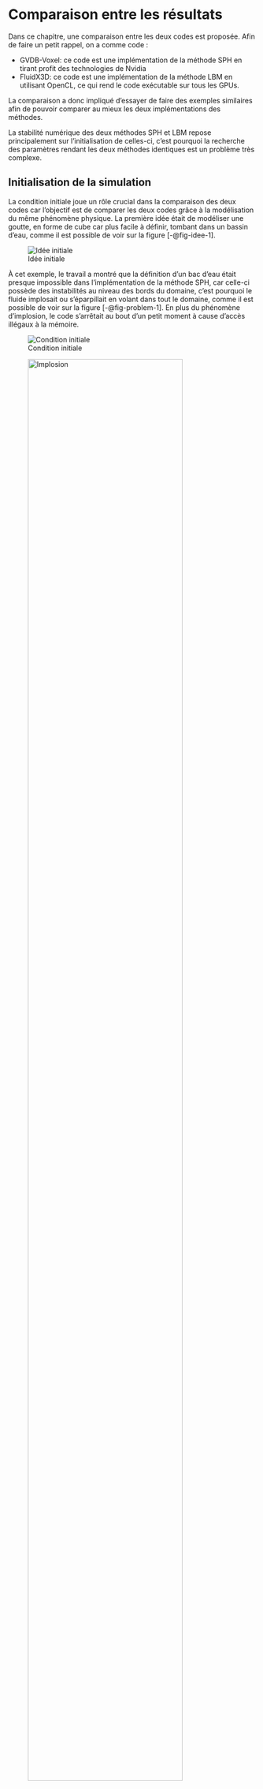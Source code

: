 # Comparaison entre les résultats

Dans ce chapitre, une comparaison entre les deux codes est proposée.
Afin de faire un petit rappel, on a comme code :

- GVDB-Voxel: ce code est une implémentation de la méthode SPH en tirant profit des technologies de Nvidia
- FluidX3D: ce code est une implémentation de la méthode LBM en utilisant OpenCL, ce qui rend le code exécutable sur tous les GPUs.

La comparaison a donc impliqué d'essayer de faire des exemples similaires afin de pouvoir comparer au mieux les deux implémentations des méthodes.

La stabilité numérique des deux méthodes SPH et LBM repose principalement sur l'initialisation de celles-ci, c'est pourquoi la recherche des paramètres rendant les deux méthodes identiques est un problème très complexe.

## Initialisation de la simulation

La condition initiale joue un rôle crucial dans la comparaison des deux codes car l'objectif est de comparer les deux codes grâce à la modélisation du même phénomène physique.
La première idée était de modéliser une goutte, en forme de cube car plus facile à définir, tombant dans un bassin d'eau, comme il est possible de voir sur la figure [-@fig-idee-1].

![Idée initiale](../images/idee-1.png){#fig-idee-1}

À cet exemple, le travail a montré que la définition d'un bac d'eau était presque impossible dans l'implémentation de la méthode SPH, car celle-ci possède des instabilités au niveau des bords du domaine, c'est pourquoi le fluide implosait ou s'éparpillait en volant dans tout le domaine, comme il est possible de voir sur la figure [-@fig-problem-1].
En plus du phénomène d'implosion, le code s'arrêtait au bout d'un petit moment à cause d'accès illégaux à la mémoire.

::: {#fig-problem-1 layout-ncol=2}

![Condition initiale](../images/problem-1-1.png)

![Implosion](../images/problem-1-2.png){width=86%}

Difficulté de définir un bac d'eau
:::

Face à ces difficultés, la solution finale a été de renoncer à cette comparaison qui aurait été idéale car elle aurait permis de faire varier la quantité d'eau dans le bac, permettant de voir à quel point le code avec domaine adaptatif était avantagé comparé à l'autre code qui aurait eu plus de peine à tourner pour un bac très rempli d'eau car il aurait dû calculer ce qui se passe au fond du bac, ce qui n'aurait pas été le cas du code avec domaine adaptatif.

C'est pourquoi l'exemple choisi est un exemple fonctionnel modifié de la méthode SPH.

Il s'agit d'un cuboïd d'eau tombant dans un bac, comme il est possible de voir sur la séquence d'images [-#fig-sequence] présente en annexe.
Cet exemple a été reproduit dans les deux codes, c'est pourquoi la séquence d'images [-#fig-sequence] est tirée de FluidX3D.
Dans l'exemple original, il y avait ensuite une force fréquentielle qui créait des vagues dans le bac, mais celle-ci a été supprimée afin de pouvoir avoir le même exemple dans les deux codes.

Comme le code GVDB est conçu pour modéliser des simulations à grande échelle comme l'océan par exemple et que le code de FluidX3D est plus dans le domaine du mètre, les deux exemples ne sont théoriquement pas identiques, c'est pourquoi les paramètres ont été définis afin que les deux codes donnent visuellement les mêmes résultats.

Ainsi, ce ne sera pas une comparaison quantitative, mais qualitative qui sera faite.

Il est possible de voir sur la figure [-@fig-quality] 3 résolutions différentes pour FluidX3D et une résolution pour GVDB-Voxel.

::: {#fig-quality layout-nrow=2}

![GVDB: 1500000 particules](../images/gvdb-voxel-key-1.png)

![FluidX3D: Résolution de 4000000](../images/domain_divide_by_2.png)

![FluidX3D: Résolution de 32000000](../images/domain_normal.png)

![FluidX3D: Résolution de 108000000](../images/domain_3_2.png)

Comparaison des qualités
:::


Pour la simulation sur FluidX3D, le domaine initial est de taille $400 \times 400 \times 200$, ce qui signifie que la résolution est donnée par $400 \cdot 400 \cdot 200 = 3,2 \cdot 10^{7}$

Pour la simulation sur GVDB, le nombre initial de particules est de $1,5 \cdot 10^{6}$.
La qualité de GVDB Voxel est donc moindre que celle de FluidX3D, comme il est possible de constater visuellement, notamment sur la figure [-@fig-key] ou il est possible de voir de nombreux détails de vagues chez FluidX3D tandis que chez GVDB Voxel, tout à l'air plat, lisse.

Donc d'un côté, il y a $3.2 \cdot 10^7$ lattice à stocker, sachant que par lattice, comme le code est exécuté en $D3Q19$, cela signifie qu'il y a pour chaque lattice $19$ valeurs de vélocité à stocker. 
Cela donne un total de $6\cdot 10^8$ données à stocker, ce qui est non négligeable.
Et de l'autre côté, seulement les données de chacune des $1.5 \cdot 10^6$ particules sont à stocker.

Afin de mieux les comparer, des tests ont été effectués avec chez GVDB-Voxel le nombre de particules modifié et chez FluidX3D la taille du domaine modifié, ce qui est possible de voir dans la section [-@sec-comparaison].


### Moments clés

Lors de la simulation, 2 moments clés ont été défini.
Le premier moment clé est utilisé afin d'ajuster la viscosité pour avoir un résultat similaire et le deuxième moment clé indique la fin de la simulation, comme il est possible de voir sur la figure [-@fig-key].

:::{#fig-key layout-ncol=2}

![](../images/gvdb-voxel-key-1.png)

![](../images/case_2_key_1.PNG)

![](../images/gvdb-voxel-key-2.png)

![](../images/case_2_key_2.PNG)

Moments clés
:::

Sur la figure [-@fig-key], il est possible de remarquer que le volume d'eau n'est pas le même dans le code de GVDB que dans le code de FluidX3D.
En effet, le fluide s'écrase et se compresse systématiquement sur GVDB-Voxel, comme montré sur la figure [-@fig-compress].

:::{#fig-compress layout-ncol=2}

![Initialisation](../images/compress-init.png){width=60%}

![Compression](../images/compress-final.png){width=60%}

Phénomène de compression dans GVDB
:::

Afin de résoudre le phénomène de compression, un jeu sur de nombreux paramètres du code de GVDB-Voxel, tel que sur la taille des particules, l'espacement, la densité, etc, a été effectué, mais sans succès.

C'est pourquoi les deux exemples ne sont pas identiques, mais cependant très similaires.

## Exécution des codes {#sec-comparaison}

Dans cette partie, l'objet d'étude sera l'exécution des deux codes.

Les deux codes donnent une visualisation en temps réelle, c'est à dire que le rendu est exécuté en même temps que le calcul de la simulation.

Afin d'évaluer les performances des deux codes, un script bash a été créé afin de reporter l'utilisation du CPU, de la RAM, et du GPU dans un fichier `csv`.

À cet instant du travail, un soucis s'est présenté car le code de FluidX3D ne fonctionne pas sur le linux de nom ordinateur car des erreurs XrandR sont apparues lors de l'exécution du code, erreurs qui sont restées irrésolues faute de temps et de documentation sur la provenance de ces erreurs.
Mes suppositions à l'heure actuelle sont que Nvidia utilise X11 avec Xinemara qui est une autre version de XrandR, rendant l'affichage incompatible avec mon ordinateur linux.
La solution n'étant pas trouvée, l'enregistrement des performances s'est fait sous Windows pour le code de FluidX3D,
ce qui ne devait pas être trop problématique étant donné que les données principales qui nous intéressent, à savoir l'utilisation du GPU, se prennent avec `nvidia-smi` sur linux et Windows.
Cependant, il a fallut traduire le script bash en script powershell, ce qui s'est fait avec l'aide de ChatGPT et des discussions sur les forums et les blogs.

Enfin, la visualisation des données a été faite à l'aide de python et de ChatGPT qui a donné le squelette du code, permettant d'économiser du temps de codage au profil du rapport.

Les résultats obtenus sont alors donnés sur les figures [-@fig-1] et [-@fig-g1].

```python
#| label: fig-1
#| fig-cap: FluidX3D résolution 32000000

import matplotlib.pyplot as plt
import pandas as pd

# Lire les données du fichier CSV
log_file = "../../../FluidX3D/logs/usage_stats_5.csv"

def fluidx3d(log_file: str = 'domain_normal.csv'):
    df = pd.read_csv("../../../FluidX3D/logs/" + log_file)
    
    # Afficher les premières lignes pour vérifier le contenu
    #print(df.head())
    
    # Convertir la colonne 'Timestamp' en datetime
    df["Timestamp"] = pd.to_datetime(df["Timestamp"])
    
    # Calculer les secondes depuis le début
    start_time = df["Timestamp"].iloc[0]
    df["Seconds_Since_Start"] = (df["Timestamp"] - start_time).dt.total_seconds()
    
    # Tracer les graphiques de l'utilisation du CPU, de la mémoire et du GPU
    plt.figure(figsize=(14, 7))
    plt.plot(df["Seconds_Since_Start"], df["CPU_Usage(%)"], label="Utilisation CPU (%)")
    # plt.plot(df["Seconds_Since_Start"], df["Memory_Usage(%)"], label="Utilisation Mémoire CPU (%)",)
    plt.plot(df["Seconds_Since_Start"], df["RAM_Usage(%)"], label="Utilisation RAM (%)")
    plt.plot(df["Seconds_Since_Start"], df["GPU_Usage(%)"], label="Utilisation GPU (%)")
    plt.plot(
        df["Seconds_Since_Start"],
        df["GPU_Memory_Usage(%)"],
        label="Utilisation Mémoire GPU (%)",
    )
    plt.plot(
        df["Seconds_Since_Start"],
        df["GPU_Memory_Access_Usage(%)"],
        label="Accès à la Mémoire GPU (%)",
    )
    plt.xlabel("Temps (secondes)")
    plt.ylabel("Utilisation (%)")
    plt.title(
    "Utilisation du CPU, de la Mémoire CPU, du GPU, de la Mémoire GPU, des accès à la mémoire GPU et de la RAM"
    )
    plt.legend()
    plt.grid(True)
    plt.show()
fluidx3d()
```
```python
#| label: fig-g1
#| fig-cap: GVDB Voxel 1500000 particules

import matplotlib.pyplot as plt
import pandas as pd

# Lire les données du fichier CSV
log_file = "../../../gvdb-voxels/logs"
def gvdb(log_file: str = 'domain_normal.csv'):
    df = pd.read_csv("../../../gvdb-voxels/logs/" + log_file)
    
    # Afficher les premières lignes pour vérifier le contenu
    # print(df.head())
    
    # Convertir la colonne 'Timestamp' en datetime
    df["Timestamp"] = pd.to_datetime(df["Timestamp"])
    
    # Calculer les secondes depuis le début
    start_time = df["Timestamp"].iloc[0]
    df["Seconds_Since_Start"] = (df["Timestamp"] - start_time).dt.total_seconds()
    
    # Tracer les graphiques de l'utilisation du CPU, de la mémoire et du GPU
    plt.figure(figsize=(14, 7))
    plt.plot(df["Seconds_Since_Start"], df["CPU_Usage(%)"], label="Utilisation CPU (%)")
    # plt.plot(df["Seconds_Since_Start"], df["Memory_Usage(%)"], label="Utilisation Mémoire CPU (%)",)
    plt.plot(df["Seconds_Since_Start"], df["RAM_Usage(%)"], label="Utilisation RAM (%)")
    plt.plot(df["Seconds_Since_Start"], df["GPU_Usage(%)"], label="Utilisation GPU (%)")
    plt.plot(
        df["Seconds_Since_Start"],
        df["GPU_Memory_Usage(%)"],
        label="Utilisation Mémoire GPU (%)",
    )
    plt.plot(
        df["Seconds_Since_Start"],
        df["GPU_Memory_Access_Usage(%)"],
        label="Accès à la Mémoire GPU (%)",
    )
    plt.xlabel("Temps (secondes)")
    plt.ylabel("Utilisation (%)")
    plt.title(
    "Utilisation du CPU, de la Mémoire CPU, du GPU, de la Mémoire GPU, des accès à la mémoire GPU et de la RAM"
    )
    plt.legend()
    plt.grid(True)
    plt.show()
gvdb()
```

Il est possible d'observer à la fin du graphique de la figure [-@fig-1] que toutes les valeurs diminuent d'un coup.
Cela est causé par un signal d'arrêt envoyé au programme entre 2 mesures.
De plus, au début de l'exécution du code, le CPU est légèrement solicité afin de tout mettre en place pour la simulation.

Les résultats obtenus sont très similaire, le temps d'exécution étant différent d'un facteur largement inférieur à $10$, ce qui est donc négligeable.

Cependant, il est possible de remarquer sur la figure [-@fig-1] de FluidX3D que le pourcentage d'utilisation de la mémoire GPU utilisée est plus grand que sur la figure [-@fig-g1] de GVDB-Voxel.
Comme mentionné précédement, il y a une différence de qualité entre FluidX3D et GVDB-Voxel car FluidX3D possède une qualité plus élevée que GVDB-Voxel.

Afin de pallier à cette différence de qualité, un doublement du nombre de particules a été fait sur GVDB-Voxel, donnant les performances du graphique [-@fig-g2].

```python
#| label: fig-g2
#| fig-cap: GVDB Voxel 3000000 particules
gvdb('2xparticules.csv')
```
Il en résulte une différence d'un facteur $10$ entre le temps d'exécution de la technique de FluidX3D, qui est seulement à $30$ secondes, et la technique GVDB-Voxel, qui est maintenant à $300$ secondes, ce qui laisse présumer que la méthode FluidX3D, malgré son usage plus grand de la mémoire, est plus rapide que la méthode GVDB-Voxel.
De plus, lorsque le nombre de particules a augmenté, le pourcentage de la mémoire GPU a diminué, ce qui est contre intuitif, c'est pourquoi des tests sur la mémoire GPU utilisé sont effectués dans la suite de l'étude.

Un cas intéressant serait maintenant d'essayer d'avoir le code FluidX3D avec le même pourcentage d'utilisation de la mémoire GPU, ce qui a été effectué sur la figure [-@fig-2] par une division du domaine du fluide par 2.
Cependant, comme il est possible de constater sur la figure, le code ne met que $3$ secondes environ à s'exécuter, ce qui signifie que pour une qualité équivalente, le code de FluidX3D met $10$ fois moins de temps à s'exécuter.

Mais il est possible de remarquer malgré un faible nombre de valeurs que l'utilisation de la mémoire GPU est toujours élevée car elle est d'environ $40$ pourcent.

```python
#| label: fig-2
#| fig-cap: FluidX3D résolution 4000000
fluidx3d('domain_divide_by_2.csv')
```
### Utilisation de la mémoire GPU

Afin d'étudier l'utilisation de la mémoire GPU, un test a été fait en prenant $\frac{3}{2}$ du domaine [-@fig-3], puis en prenant $2$ fois le domaine [-@fig-4].
Lors de la multiplication par $4$ du domaine, la simulation a été stoppée avant l'instant clé car elle allait prendre quelques heures.
Cependant, cela suffit pour observer le pourcentage d'utilisation de la mémoire GPU.
Il est aisément possible d'observer que le pourcentage d'utilisation de la mémoire GPU diminue en fonction de la résolution, ce qui est incompréhensible.

En effet, pour une résolution de $32\cdot 10^6$, l'utilisation de la mémoire GPU est de 60 pourcent tandis que pour une résolution de $256 \cdot 10^6$, l'utilisation de la mémoire GPU est seulement de 10 pourcent.

Une explication évidente serait que le pourcentage donné serait le pourcentage de mémoire non utilisée.

```python
#| label: fig-3
#| fig-cap: FluidX3D résolution 108000000
fluidx3d('domain_3_2.csv')
```
```python
#| label: fig-4
#| fig-cap: FluidX3D résolution 256000000
#fluidx3d('domain_fois_4.csv')
```
